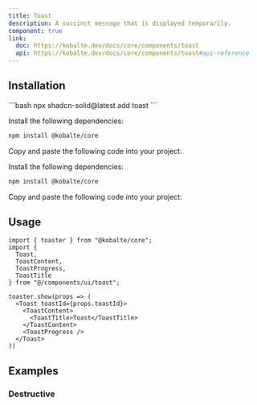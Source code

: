 ```yaml
---
title: Toast
description: A succinct message that is displayed temporarily.
component: true
link:
  doc: https://kobalte.dev/docs/core/components/toast
  api: https://kobalte.dev/docs/core/components/toast#api-reference
---
```



<ComponentPreview name="toast-demo" code={DemoCode} client:only="solid" />

## Installation

<ComponentInstallation client:load>

<Fragment slot="cli">
```bash
npx shadcn-solid@latest add toast
```
</Fragment>

<Step slot="tw">

<StepItem>Install the following dependencies:</StepItem>
```bash
npm install @kobalte/core
```

<StepItem>Copy and paste the following code into your project:</StepItem>
<RawCode code={TwRawCode} client:load />

</Step>

<Step slot="uno">

<StepItem>Install the following dependencies:</StepItem>
```bash
npm install @kobalte/core
```

<StepItem>Copy and paste the following code into your project:</StepItem>
<RawCode code={UnoRawCode} client:load />

</Step>

</ComponentInstallation>

## Usage

```tsx
import { toaster } from "@kobalte/core";
import {
  Toast,
  ToastContent,
  ToastProgress,
  ToastTitle
} from "@/components/ui/toast";
```

```tsx
toaster.show(props => (
  <Toast toastId={props.toastId}>
    <ToastContent>
      <ToastTitle>Toast</ToastTitle>
    </ToastContent>
    <ToastProgress />
  </Toast>
))
```

## Examples

### Destructive

<ComponentPreview name="toast-destructive" code={DemoCode2} client:only="solid" />
